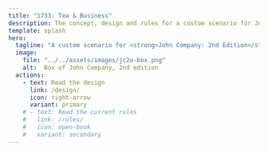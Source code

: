 ```yaml
---
title: "1733: Tea & Business"
description: The concept, design and rules for a custom scenario for John Company, 2nd edition.
template: splash
hero:
  tagline: "A custom scenario for <strong>John Company: 2nd Edition</strong>."
  image:
    file: "../../assets/images/jc2e-box.png"
    alt:  Box of John Company, 2nd edition
  actions:
    - text: Read the design
      link: /design/
      icon: right-arrow
      variant: primary
    # - text: Read the current rules
    #   link: /rules/
    #   icon: open-book
    #   variant: secondary
---
```



<LinkCard
  title="Wehrlegig Games"
  href="https://wehrlegig.com/"
  description="Designer and publisher of John Company"
/>

